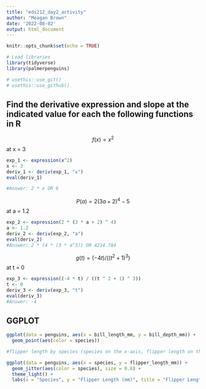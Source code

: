 ```yaml
---
title: "eds212_day2_activity"
author: "Meagan Brown"
date: '2022-08-02'
output: html_document
---
```


```r
knitr::opts_chunk$set(echo = TRUE)
```

```r
# Load libraries
library(tidyverse)
library(palmerpenguins)

# usethis::use_git()
# usethis::use_github()

```

## Find the derivative expression and slope at the indicated value for each the following functions in R

$$f(x) = x^2$$ at x = 3

```r
exp_1 <- expression(x^2)
x <- 3
deriv_1 <- deriv(exp_1, "x")
eval(deriv_1)

#Answer: 2 * x OR 6
```

$$P(a) = 2(3a + 2)^4 - 5$$ at a = 1.2

```r
exp_2 <- expression(2 * (3 * a + 2) ^ 4)
a <- 1.2
deriv_2 <- deriv(exp_2, "a")
eval(deriv_2)
#Answer: 2 * (4 * (3 * a^3)) OR 4214.784
```

$$g(t) = (-4t)/((t^2+1)^3)$$ at t = 0

```r
exp_3 <- expression((-4 * t) / ((t ^ 2 + 1) ^ 3))
t <- 0
deriv_3 <- deriv(exp_3, "t")
eval(deriv_3)
#Answer: -4
```

## GGPLOT

```r
ggplot(data = penguins, aes(x = bill_length_mm, y = bill_depth_mm)) +
  geom_point(aes(color = species)) 
```

```r
#flipper length by species (species on the x-axis, flipper length on the y-axis). Update axis labels and add a title.

ggplot(data = penguins, aes(x = species, y = flipper_length_mm)) +
  geom_jitter(aes(color = species), size = 0.8) +
  theme_light() +
  labs(x = "Species", y = "Flipper Length (mm)", title = "Flipper Length by Species")
```
